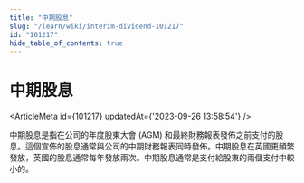 ```yaml
---
title: "中期股息"
slug: "/learn/wiki/interim-dividend-101217"
id: "101217"
hide_table_of_contents: true
---
```



# 中期股息

<ArticleMeta id={101217} updatedAt={'2023-09-26 13:58:54'} />
<div className='border-solid border-b border-t-0 my-4 border-[var(--ifm-color-gray-300)]' />

中期股息是指在公司的年度股東大會 (AGM) 和最終財務報表發佈之前支付的股息。這個宣佈的股息通常與公司的中期財務報表同時發佈。中期股息在英國更頻繁發放，英國的股息通常每年發放兩次。中期股息通常是支付給股東的兩個支付中較小的。
